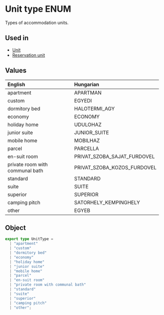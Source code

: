 # Unit type ENUM
Types of accommodation units.

## Used in
- [Unit](/schema-ntak/segments/unit#type)
- [Reservation unit](/schema-ntak/segments/reservation-unit#type)

## Values
| English                         | Hungarian                   |
|:--------------------------------|:----------------------------|
| apartment                       | APARTMAN                    |
| custom                          | EGYEDI                      |
| dormitory bed                   | HALOTERMI_AGY               |
| economy                         | ECONOMY                     |
| holiday home                    | UDULOHAZ                    |
| junior suite                    | JUNIOR_SUITE                |
| mobile home                     | MOBILHAZ                    |
| parcel                          | PARCELLA                    |
| en-suit room                    | PRIVAT_SZOBA_SAJAT_FURDOVEL |
| private room with communal bath | PRIVAT_SZOBA_KOZOS_FURDOVEL |
| standard                        | STANDARD                    |
| suite                           | SUITE                       |
| superior                        | SUPERIOR                    |
| camping pitch                   | SATORHELY_KEMPINGHELY       |
| other                           | EGYEB                       |

## Object
```ts
export type UnitType =
  | "apartment"
  | "custom"
  | "dormitory bed"
  | "economy"
  | "holiday home"
  | "junior suite"
  | "mobile home"
  | "parcel"
  | "en-suit room"
  | "private room with communal bath"
  | "standard"
  | "suite"
  | "superior"
  | "camping pitch"
  | "other";
```
